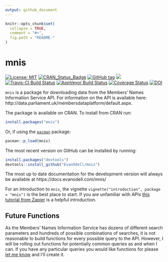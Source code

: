 ```yaml
---
output: github_document
---
```


<!-- README.md is generated from README.Rmd. Please edit that file -->

```r
knitr::opts_chunk$set(
  collapse = TRUE,
  comment = "#>",
  fig.path = "README-"
)
```

# mnis

[![License: MIT](https://img.shields.io/badge/License-MIT-blue.svg)](https://opensource.org/licenses/MIT)
[![CRAN_Status_Badge](https://www.r-pkg.org/badges/version/mnis)](https://cran.r-project.org/package=mnis)
[![GitHub tag](https://img.shields.io/github/tag/evanodell/mnis.svg)](https://github.com/evanodell/mnis)
[![](https://cranlogs.r-pkg.org/badges/grand-total/mnis)](https://dgrtwo.shinyapps.io/cranview/)
[![Travis-CI Build Status](https://travis-ci.org/evanodell/mnis.svg?branch=master)](https://travis-ci.org/evanodell/mnis)
[![AppVeyor Build Status](https://ci.appveyor.com/api/projects/status/github/evanodell/mnis?branch=master&svg=true)](https://ci.appveyor.com/project/evanodell/mnis)
[![Coverage Status](https://img.shields.io/codecov/c/github/evanodell/mnis/master.svg)](https://codecov.io/github/evanodell/mnis?branch=master)
[![DOI](https://zenodo.org/badge/76553907.svg)](https://zenodo.org/badge/latestdoi/76553907)

`mnis` is a package for downloading data from the Members' Names Information Service API. For information on the API is available here: http://data.parliament.uk/membersdataplatform/default.aspx.

The package is available on CRAN. To install from CRAN run:

```r
install.packages("mnis")
```

Or, if using the [`pacman`](https://CRAN.R-project.org/package=pacman) package:

```r
pacman::p_load(mnis)
```


The most recent version on GitHub can be installed by running:

```r
install.packages("devtools")
devtools::install_github("EvanOdell/mnis")
```

The most up to date documentation for the development version will always be available at https://docs.evanodell.com/mnis/

For an introduction to `mnis`, the vignette `vignette("introduction", package = "mnis")` is the best place to start. If you are unfamiliar with APIs [this tutorial from Zapier](https://zapier.com/learn/apis/) is a helpful introduction.

## Future Functions

As the Members' Names Information Service has dozens of different search parameters and hundreds of possible combinations of searches, it is not reasonable to build functions for every possible query to the API. However, I will be rolling out functions for potentially common queries as and when I can. If you have any particular queries you would like functions for please [let me know](mailto:evanodell91@gmail.com) and I'll create it.
